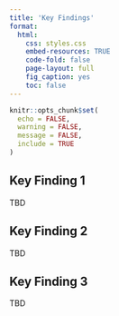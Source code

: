 ```yaml
---
title: 'Key Findings'
format:
  html:
    css: styles.css
    embed-resources: TRUE
    code-fold: false
    page-layout: full
    fig_caption: yes
    toc: false
---
```


```r
knitr::opts_chunk$set(
  echo = FALSE,
  warning = FALSE,
  message = FALSE,
  include = TRUE
)
```

<div id="key-findings">
## Key Finding 1
<div data-aos="fade-up">
TBD
</div>

## Key Finding 2
<div data-aos="zoom-in">
TBD
</div>

## Key Finding 3
<div data-aos="zoom-in">
TBD
</div>
</div>














